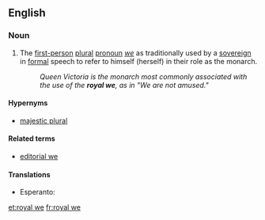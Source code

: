 ==English==

===Noun===
{{en-noun|head=[[royal]] [[we]]}}

# The [[first-person]] [[plural]] [[pronoun]] ''[[we]]'' as traditionally used by a [[sovereign]] in [[formal]] speech to refer to himself (herself) in their role as the monarch.
#: ''Queen Victoria is the monarch most commonly associated with the use of the '''royal we''', as in "We are not amused."''

====Hypernyms====
* {{sense|plural "we" used by a sovereign}} [[majestic plural]]

====Related terms====
* [[editorial we]]

====Translations====
{{trans-top|plural "we" used by a sovereign}}
* Esperanto: {{t|eo|reĝa ni}}
{{trans-mid}}
{{trans-bottom}}

[[et:royal we]]
[[fr:royal we]]